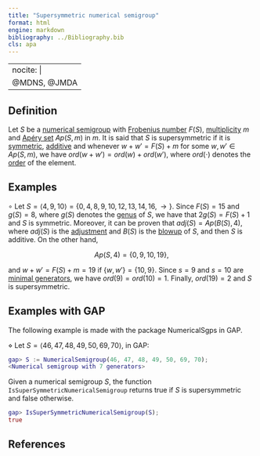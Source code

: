 ```yaml
---
title: "Supersymmetric numerical semigroup"
format: html
engine: markdown
bibliography: ../Bibliography.bib
cls: apa
---
```


---
nocite: |
  @MDNS, @JMDA
---


<!-- -->

## Definition

Let $S$ be a [numerical semigroup](../Basic-concepts/Numerical-semigroup.qmd) with [Frobenius number](../Basic-concepts/Frobenius-number.qmd) $F(S)$, [multiplicity](../Basic-concepts/Multiplicity.qmd) $m$ and [Apéry set](../Basic-concepts/Apery-set.qmd) $Ap(S,m)$ in $m$. It is said that $S$ is supersymmetric if it is [symmetric](NS-symmetric.qmd), [additive](NS-additive.qmd) and whenever $w + w' = F(S) + m$ for some $w, w' \in Ap(S,m)$, we have $ord(w + w') = ord(w) + ord(w')$, where $ord(\cdot)$ denotes the [order](../Fact-and-Div/Order-of-an-element.qmd) of the element.

## Examples

$\circ$ Let $S = \langle 4, 9, 10 \rangle = \{0, 4, 8, 9, 10, 12, 13, 14, 16, \rightarrow\}$. Since $F(S) = 15$ and $g(S) = 8$, where $g(S)$ denotes the [genus](../Basic-concepts/Genus.qmd) of $S$, we have that $2g(S) = F(S) + 1$ and $S$ is symmetric. Moreover, it can be proven that $adj(S) = Ap(B(S), 4)$, where $adj(S)$ is the [adjustment](../Fact-and-Div/Adjustment-NS.qmd) and $B(S)$ is the [blowup](../Ideals-NS/Blowup.qmd) of $S$, and then $S$ is additive. On the other hand,

$$
Ap(S, 4) = \{0, 9, 10, 19\},
$$

and $w + w' = F(S) + m = 19$ if $\{w,w'\} = \{10, 9\}$. Since $s = 9$ and $s = 10$ are [minimal generators](../Basic-concepts/Minimal-set-of-generators.qmd), we have $ord(9) = ord(10) = 1$. Finally, $ord(19) = 2$ and $S$ is supersymmetric.

## Examples with GAP

The following example is made with the package NumericalSgps in GAP.

$\diamond$ Let $S = \langle 46, 47, 48, 49, 50, 69, 70 \rangle$, in GAP:

``` gap
gap> S := NumericalSemigroup(46, 47, 48, 49, 50, 69, 70);
<Numerical semigroup with 7 generators>
```

Given a numerical semigroup $S$, the function `IsSuperSymmetricNumericalSemigroup` returns true if $S$ is supersymmetric and false otherwise.

``` gap
gap> IsSuperSymmetricNumericalSemigroup(S);
true
```

## References

::: {#refs}

:::
